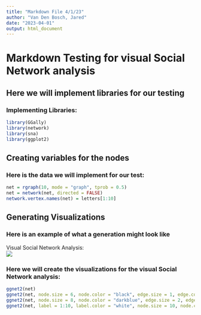 ---
title: "Markdown File 4/1/23"
author: "Van Den Bosch, Jared"
date: "2023-04-01"
output: html_document
---
# Markdown Testing for visual Social Network analysis

## Here we will implement libraries for our testing

### Implementing Libraries:
```{r}
library(GGally)
library(network)
library(sna)
library(ggplot2)
```

## Creating variables for the nodes

### Here is the data we will implement for our test:

```{r}
net = rgraph(10, mode = "graph", tprob = 0.5) 
net = network(net, directed = FALSE)
network.vertex.names(net) = letters[1:10]
```

## Generating Visualizations

### Here is an example of what a generation might look like  
Visual Social Network Analysis:   
![](visualScreenshot.png)

### Here we will create the visualizations for the visual Social Network analysis:

```{r}
ggnet2(net)
ggnet2(net, node.size = 6, node.color = "black", edge.size = 1, edge.color = "grey")
ggnet2(net, node.size = 8, node.color = "darkblue", edge.size = 2, edge.color = "lightblue")
ggnet2(net, label = 1:10, label.color = "white", node.size = 10, node.color = "darkred", edge.size = 2, edge.color = "darkgrey")
```


